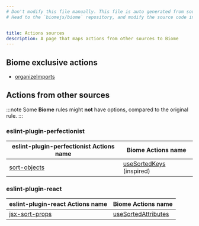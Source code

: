 ```yaml
---
# Don't modify this file manually. This file is auto generated from source, and you will lose your changes next time the website is built.
# Head to the `biomejs/biome` repository, and modify the source code in there.


title: Actions sources
description: A page that maps actions from other sources to Biome
---
```

    
## Biome exclusive actions
- [organizeImports](/assist/actions/organize-imports) 
## Actions from other sources
:::note
Some **Biome** rules might **not** have options, compared to the original rule.
:::
### eslint-plugin-perfectionist
| eslint-plugin-perfectionist Actions name | Biome Actions name |
| ---- | ---- |
| [sort-objects](https://perfectionist.dev/rules/sort-objects.md) |[useSortedKeys](/assist/actions/use-sorted-keys) (inspired) |
### eslint-plugin-react
| eslint-plugin-react Actions name | Biome Actions name |
| ---- | ---- |
| [jsx-sort-props](https://github.com/jsx-eslint/eslint-plugin-react/blob/master/docs/rules/jsx-sort-props.md) |[useSortedAttributes](/assist/actions/use-sorted-attributes) |
